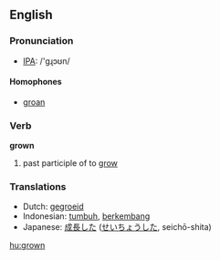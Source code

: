 ==English==

=== Pronunciation ===
*[[w:IPA|IPA]]: /'gɻɔʊn/

====Homophones====
*[[groan]]

=== Verb ===

'''grown'''

# past participle of to [[grow]]

=== Translations ===
*Dutch: [[gegroeid]]
*Indonesian: [[tumbuh]], [[kembang|berkembang]]
*Japanese: [[成長]]した ([[せいちょう]]した, seichō-shita)

[[hu:grown]]